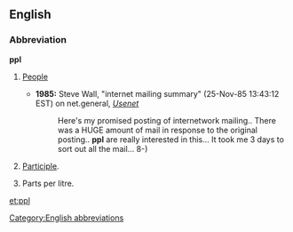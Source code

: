 {{also|PPL}}
==English==

===Abbreviation===
'''ppl'''

# {{informal}} [[people|People]]
#* '''1985:''' Steve Wall, "internet mailing summary" (25-Nov-85 13:43:12 EST) on net.general, ''[[w:Usenet|Usenet]]''
#*: Here's my promised posting of internetwork mailing..  There was a HUGE amount of mail in response to the original posting.. '''ppl''' are really interested in this...  It took me 3 days to sort out all the mail... 8-)
# {{linguistics}} [[participle|Participle]].
# Parts per litre.

[[Category:English abbreviations]]

[[et:ppl]]